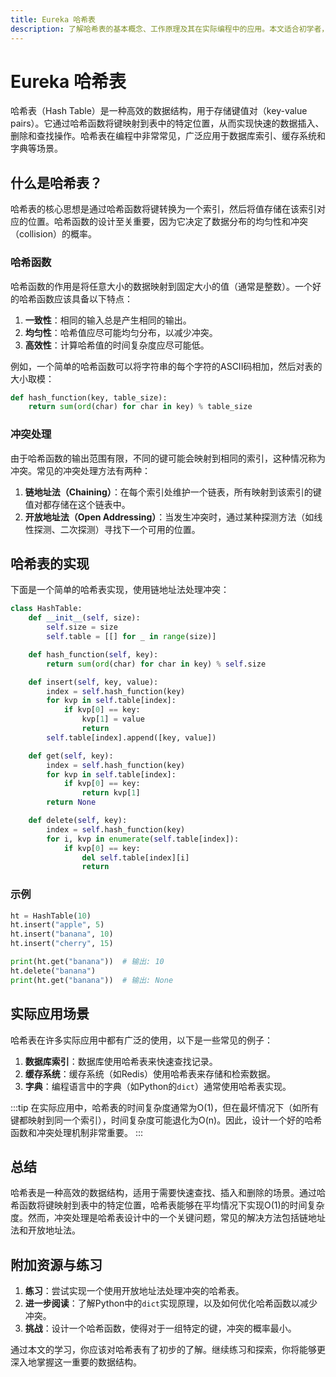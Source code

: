 ```yaml
---
title: Eureka 哈希表
description: 了解哈希表的基本概念、工作原理及其在实际编程中的应用。本文适合初学者，包含代码示例和实际案例。
---
```


# Eureka 哈希表

哈希表（Hash Table）是一种高效的数据结构，用于存储键值对（key-value pairs）。它通过哈希函数将键映射到表中的特定位置，从而实现快速的数据插入、删除和查找操作。哈希表在编程中非常常见，广泛应用于数据库索引、缓存系统和字典等场景。

## 什么是哈希表？

哈希表的核心思想是通过哈希函数将键转换为一个索引，然后将值存储在该索引对应的位置。哈希函数的设计至关重要，因为它决定了数据分布的均匀性和冲突（collision）的概率。

### 哈希函数

哈希函数的作用是将任意大小的数据映射到固定大小的值（通常是整数）。一个好的哈希函数应该具备以下特点：

1. **一致性**：相同的输入总是产生相同的输出。
2. **均匀性**：哈希值应尽可能均匀分布，以减少冲突。
3. **高效性**：计算哈希值的时间复杂度应尽可能低。

例如，一个简单的哈希函数可以将字符串的每个字符的ASCII码相加，然后对表的大小取模：

```python
def hash_function(key, table_size):
    return sum(ord(char) for char in key) % table_size
```

### 冲突处理

由于哈希函数的输出范围有限，不同的键可能会映射到相同的索引，这种情况称为冲突。常见的冲突处理方法有两种：

1. **链地址法（Chaining）**：在每个索引处维护一个链表，所有映射到该索引的键值对都存储在这个链表中。
2. **开放地址法（Open Addressing）**：当发生冲突时，通过某种探测方法（如线性探测、二次探测）寻找下一个可用的位置。

## 哈希表的实现

下面是一个简单的哈希表实现，使用链地址法处理冲突：

```python
class HashTable:
    def __init__(self, size):
        self.size = size
        self.table = [[] for _ in range(size)]

    def hash_function(self, key):
        return sum(ord(char) for char in key) % self.size

    def insert(self, key, value):
        index = self.hash_function(key)
        for kvp in self.table[index]:
            if kvp[0] == key:
                kvp[1] = value
                return
        self.table[index].append([key, value])

    def get(self, key):
        index = self.hash_function(key)
        for kvp in self.table[index]:
            if kvp[0] == key:
                return kvp[1]
        return None

    def delete(self, key):
        index = self.hash_function(key)
        for i, kvp in enumerate(self.table[index]):
            if kvp[0] == key:
                del self.table[index][i]
                return
```

### 示例

```python
ht = HashTable(10)
ht.insert("apple", 5)
ht.insert("banana", 10)
ht.insert("cherry", 15)

print(ht.get("banana"))  # 输出: 10
ht.delete("banana")
print(ht.get("banana"))  # 输出: None
```

## 实际应用场景

哈希表在许多实际应用中都有广泛的使用，以下是一些常见的例子：

1. **数据库索引**：数据库使用哈希表来快速查找记录。
2. **缓存系统**：缓存系统（如Redis）使用哈希表来存储和检索数据。
3. **字典**：编程语言中的字典（如Python的`dict`）通常使用哈希表实现。

:::tip
在实际应用中，哈希表的时间复杂度通常为O(1)，但在最坏情况下（如所有键都映射到同一个索引），时间复杂度可能退化为O(n)。因此，设计一个好的哈希函数和冲突处理机制非常重要。
:::

## 总结

哈希表是一种高效的数据结构，适用于需要快速查找、插入和删除的场景。通过哈希函数将键映射到表中的特定位置，哈希表能够在平均情况下实现O(1)的时间复杂度。然而，冲突处理是哈希表设计中的一个关键问题，常见的解决方法包括链地址法和开放地址法。

## 附加资源与练习

1. **练习**：尝试实现一个使用开放地址法处理冲突的哈希表。
2. **进一步阅读**：了解Python中的`dict`实现原理，以及如何优化哈希函数以减少冲突。
3. **挑战**：设计一个哈希函数，使得对于一组特定的键，冲突的概率最小。

通过本文的学习，你应该对哈希表有了初步的了解。继续练习和探索，你将能够更深入地掌握这一重要的数据结构。